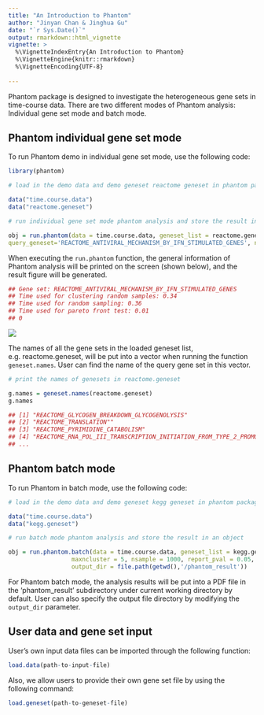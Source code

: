 ---
title: "An Introduction to Phantom"
author: "Jinyan Chan & Jinghua Gu"
date: "`r Sys.Date()`"
output: rmarkdown::html_vignette
vignette: >
  %\VignetteIndexEntry{An Introduction to Phantom}
  %\VignetteEngine{knitr::rmarkdown}
  %\VignetteEncoding{UTF-8}
  
---

Phantom package is designed to investigate the heterogeneous gene sets in time-course data. There are two different modes of Phantom analysis: Individual gene set mode and batch mode. 


## Phantom individual gene set mode

To run Phantom demo in individual gene set mode, use the following code:
```r
library(phantom)
```
```{r,eval=F}
# load in the demo data and demo geneset reactome geneset in phantom package

data("time.course.data")
data("reactome.geneset")
```
```r
# run individual gene set mode phantom analysis and store the result in an object

obj = run.phantom(data = time.course.data, geneset_list = reactome.geneset,
query_geneset='REACTOME_ANTIVIRAL_MECHANISM_BY_IFN_STIMULATED_GENES', ncluster = 2, nsample = 1000)
```
When executing the `run.phantom` function, the general information of Phantom analysis will be printed on the screen (shown below), and the result figure will be generated. 
```r
## Gene set: REACTOME_ANTIVIRAL_MECHANISM_BY_IFN_STIMULATED_GENES
## Time used for clustering random samples: 0.34 
## Time used for random sampling: 0.36 
## Time used for pareto front test: 0.01 
## 0 
```
![](fig_individual_run.PNG)


The names of all the gene sets in the loaded geneset list, e.g. reactome.geneset, will be put into a vector when running the function `geneset.names`. User can find the name of the query gene set in this vector. 

```{r,eval=F}
# print the names of genesets in reactome.geneset

g.names = geneset.names(reactome.geneset)
g.names

## [1] "REACTOME_GLYCOGEN_BREAKDOWN_GLYCOGENOLYSIS"                                           
## [2] "REACTOME_TRANSLATION""             
## [3] "REACTOME_PYRIMIDINE_CATABOLISM"
## [4] "REACTOME_RNA_POL_III_TRANSCRIPTION_INITIATION_FROM_TYPE_2_PROMOTER"
## ...
```

## Phantom batch mode
To run Phantom in batch mode, use the following code:
```{r,eval=F}
# load in the demo data and demo geneset kegg geneset in phantom package

data("time.course.data")
data("kegg.geneset")
```
```r
# run batch mode phantom analysis and store the result in an object

obj = run.phantom.batch(data = time.course.data, geneset_list = kegg.geneset,
                  maxncluster = 5, nsample = 1000, report_pval = 0.05, report_nmin = 5,
                  output_dir = file.path(getwd(),'/phantom_result'))
```
For Phantom batch mode, the analysis results will be put into a PDF file in the 'phantom_result' subdirectory under current working directory by default. User can also specify the output file directory by modifying the `output_dir` parameter.

## User data and gene set input

User's own input data files can be imported through the following function:
```r
load.data(path-to-input-file)
```
Also, we allow users to provide their own gene set file by using the following command:
```r
load.geneset(path-to-geneset-file)
```



